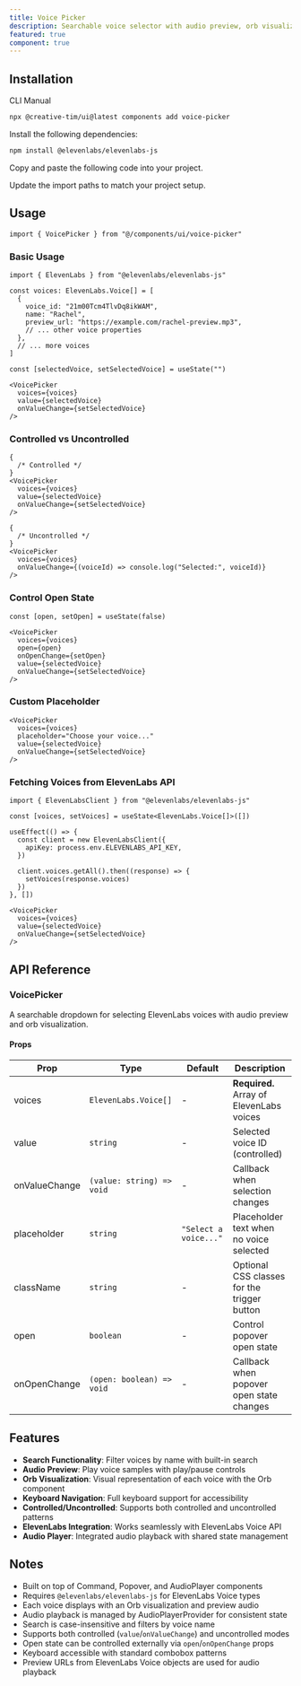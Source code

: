 ```yaml
---
title: Voice Picker
description: Searchable voice selector with audio preview, orb visualization, and ElevenLabs voice integration.
featured: true
component: true
---
```


<ComponentPreview
  name="voice-picker-demo"
  description="A voice picker component for selecting a voice from a list of voices"
/>

## Installation

<CodeTabs>

<TabsList>
  <TabsTrigger value="cli">CLI</TabsTrigger>
  <TabsTrigger value="manual">Manual</TabsTrigger>
</TabsList>
<TabsContent value="cli">

```bash
npx @creative-tim/ui@latest components add voice-picker
```

</TabsContent>

<TabsContent value="manual">

<Steps>

<Step>Install the following dependencies:</Step>

```bash
npm install @elevenlabs/elevenlabs-js
```

<Step>Copy and paste the following code into your project.</Step>

<ComponentSource name="voice-picker" title="components/ui/voice-picker.tsx" />

<Step>Update the import paths to match your project setup.</Step>

</Steps>

</TabsContent>

</CodeTabs>

## Usage

```tsx showLineNumbers
import { VoicePicker } from "@/components/ui/voice-picker"
```

### Basic Usage

```tsx showLineNumbers
import { ElevenLabs } from "@elevenlabs/elevenlabs-js"

const voices: ElevenLabs.Voice[] = [
  {
    voice_id: "21m00Tcm4TlvDq8ikWAM",
    name: "Rachel",
    preview_url: "https://example.com/rachel-preview.mp3",
    // ... other voice properties
  },
  // ... more voices
]

const [selectedVoice, setSelectedVoice] = useState("")

<VoicePicker
  voices={voices}
  value={selectedVoice}
  onValueChange={setSelectedVoice}
/>
```

### Controlled vs Uncontrolled

```tsx showLineNumbers
{
  /* Controlled */
}
<VoicePicker
  voices={voices}
  value={selectedVoice}
  onValueChange={setSelectedVoice}
/>

{
  /* Uncontrolled */
}
<VoicePicker
  voices={voices}
  onValueChange={(voiceId) => console.log("Selected:", voiceId)}
/>
```

### Control Open State

```tsx showLineNumbers
const [open, setOpen] = useState(false)

<VoicePicker
  voices={voices}
  open={open}
  onOpenChange={setOpen}
  value={selectedVoice}
  onValueChange={setSelectedVoice}
/>
```

### Custom Placeholder

```tsx showLineNumbers
<VoicePicker
  voices={voices}
  placeholder="Choose your voice..."
  value={selectedVoice}
  onValueChange={setSelectedVoice}
/>
```

### Fetching Voices from ElevenLabs API

```tsx showLineNumbers
import { ElevenLabsClient } from "@elevenlabs/elevenlabs-js"

const [voices, setVoices] = useState<ElevenLabs.Voice[]>([])

useEffect(() => {
  const client = new ElevenLabsClient({
    apiKey: process.env.ELEVENLABS_API_KEY,
  })

  client.voices.getAll().then((response) => {
    setVoices(response.voices)
  })
}, [])

<VoicePicker
  voices={voices}
  value={selectedVoice}
  onValueChange={setSelectedVoice}
/>
```

## API Reference

### VoicePicker

A searchable dropdown for selecting ElevenLabs voices with audio preview and orb visualization.

#### Props

| Prop          | Type                      | Default               | Description                                 |
| ------------- | ------------------------- | --------------------- | ------------------------------------------- |
| voices        | `ElevenLabs.Voice[]`      | -                     | **Required.** Array of ElevenLabs voices    |
| value         | `string`                  | -                     | Selected voice ID (controlled)              |
| onValueChange | `(value: string) => void` | -                     | Callback when selection changes             |
| placeholder   | `string`                  | `"Select a voice..."` | Placeholder text when no voice selected     |
| className     | `string`                  | -                     | Optional CSS classes for the trigger button |
| open          | `boolean`                 | -                     | Control popover open state                  |
| onOpenChange  | `(open: boolean) => void` | -                     | Callback when popover open state changes    |

## Features

- **Search Functionality**: Filter voices by name with built-in search
- **Audio Preview**: Play voice samples with play/pause controls
- **Orb Visualization**: Visual representation of each voice with the Orb component
- **Keyboard Navigation**: Full keyboard support for accessibility
- **Controlled/Uncontrolled**: Supports both controlled and uncontrolled patterns
- **ElevenLabs Integration**: Works seamlessly with ElevenLabs Voice API
- **Audio Player**: Integrated audio playback with shared state management

## Notes

- Built on top of Command, Popover, and AudioPlayer components
- Requires `@elevenlabs/elevenlabs-js` for ElevenLabs Voice types
- Each voice displays with an Orb visualization and preview audio
- Audio playback is managed by AudioPlayerProvider for consistent state
- Search is case-insensitive and filters by voice name
- Supports both controlled (`value`/`onValueChange`) and uncontrolled modes
- Open state can be controlled externally via `open`/`onOpenChange` props
- Keyboard accessible with standard combobox patterns
- Preview URLs from ElevenLabs Voice objects are used for audio playback
